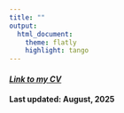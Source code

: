 ```yaml
---
title: ""
output: 
  html_document:
    theme: flatly
    highlight: tango
---
```


#### [*Link to my CV*](https://aaea.execinc.com/edibo/Uploads/Profile_25_10_11_19_02_41_77__207_126_1_7_0.pdf)
#### Last updated: August, 2025


